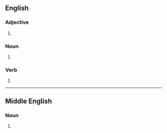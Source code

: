 ==English==

===Adjective===
{{head|en|adjective}}

# {{obsolete spelling of|en|light}}

===Noun===
{{en-noun|~}}

# {{obsolete spelling of|en|light}}

===Verb===
{{head|en|verb form}}

# {{obsolete spelling of|en|light}}

----

==Middle English==

===Noun===
{{head|enm|noun}}

# {{alt form|enm|light}}